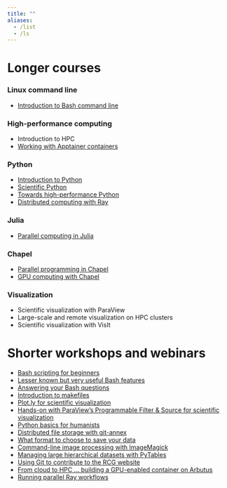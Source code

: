 ```yaml
---
title: ""
aliases:
  - /list
  - /ls
---
```


# Longer courses

### Linux command line

- [Introduction to Bash command line](bash)

### High-performance computing

- Introduction to HPC
- [Working with Apptainer containers](apptainer)

### Python

- [Introduction to Python](intropython)
- [Scientific Python](scientificpython)
- [Towards high-performance Python](pythonhpc)
- [Distributed computing with Ray](ray)

### Julia

- [Parallel computing in Julia](julia)

### Chapel

- [Parallel programming in Chapel](chapel)
- [GPU computing with Chapel](chapel-gpu)

### Visualization

- Scientific visualization with ParaView
- Large-scale and remote visualization on HPC clusters
- Scientific visualization with VisIt

# Shorter workshops and webinars

- [Bash scripting for beginners](bashscripting)
- [Lesser known but very useful Bash features](bashfeatures)
- [Answering your Bash questions](bash-questions)
- [Introduction to makefiles](make)
- [Plot.ly for scientific visualization](plotly)
- [Hands-on with ParaView's Programmable Filter & Source for scientific visualization](programmable)
- [Python basics for humanists](humanitiespython)
- [Distributed file storage with git-annex](annex)
- [What format to choose to save your data](formats)
- [Command-line image processing with ImageMagick](imagemagick)
- [Managing large hierarchical datasets with PyTables](pytables)
- [Using Git to contribute to the RCG website](git-rcg)
- [From cloud to HPC ... building a GPU-enabled container on Arbutus](cloud2hpc)
- [Running parallel Ray workflows](clusterworkflows)




<!-- :::{layout="[[5, 5, 5, 5], [5, 5, 5, 5]]"} -->
<!-- :::{.card .mb-3} -->
<!-- :::{.card-body} -->
<!-- [AI](/ai/index.qmd){.card-title .stretched-link} -->
<!-- [Deep learning frameworks]{.text-muted} -->
<!-- ::: -->
<!-- ::: -->
<!-- :::{.card .mb-3} -->
<!-- :::{.card-body} -->
<!-- [R](/r/index.qmd){.card-title .stretched-link} -->
<!-- [Statistical programming]{.text-muted} -->
<!-- ::: -->
<!-- ::: -->
<!-- ::: -->
